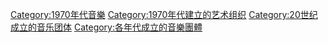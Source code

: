 [[Category:1970年代音樂|Category:1970年代音樂]]
[[Category:1970年代建立的艺术组织|Category:1970年代建立的艺术组织]]
[[Category:20世纪成立的音乐团体|Category:20世纪成立的音乐团体]]
[[Category:各年代成立的音樂團體|Category:各年代成立的音樂團體]]